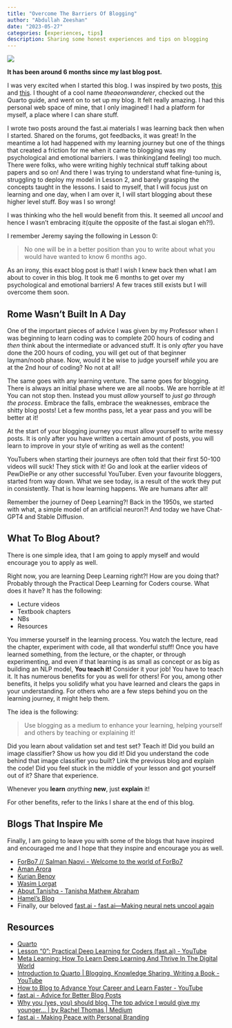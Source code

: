 ```yaml
---
title: "Overcome The Barriers Of Blogging"
author: "Abdullah Zeeshan"
date: "2023-05-27"
categories: [experiences, tips]
description: Sharing some honest experiences and tips on blogging
---
```

![](happy_blogging.jpg)

**It has been around 6 months since my last blog post.**

I was very excited when I started this blog. I was inspired by two posts, [this](https://medium.com/@racheltho/why-you-yes-you-should-blog-7d2544ac1045) and [this](https://www.fast.ai/posts/2017-12-18-personal-brand.html). I thought of a cool name *theaeonwanderer*, checked out the Quarto guide, and went on to set up my blog. It felt really amazing. I had this personal web space of mine, that I only imagined! I had a platform for myself, a place where I can share stuff.

I wrote two posts around the fast.ai materials I was learning back then when I started. Shared on the forums, got feedbacks, it was great! In the meantime a lot had happened with my learning journey but one of the things that created a friction for me when it came to blogging was my psychological and emotional barriers. I was thinking(and feeling) too much. There were folks, who were writing highly technical stuff talking about papers and so on! And there I was trying to understand what fine-tuning is, struggling to deploy my model in Lesson 2, and barely grasping the concepts taught in the lessons. I said to myself, that I will focus just on learning and one day, when I am over it, I will start blogging about these higher level stuff. Boy was I so wrong!

I was thinking who the hell would benefit from this. It seemed all *uncool* and hence I wasn't embracing it(quite the opposite of the fast.ai slogan eh?!).  

I remember Jeremy saying the following in Lesson 0:

> No one will be in a better position than you to write about what you would have wanted to know 6 months ago.

As an irony, this exact blog post is that! I wish I knew back then what I am about to cover in this blog. It took me 6 months to get over my psychological and emotional barriers! A few traces still exists but I will overcome them soon.

## Rome Wasn't Built In A Day

One of the important pieces of advice I was given by my Professor when I was beginning to learn coding was to complete 200 hours of coding and *then* think about the intermediate or advanced stuff. It is only *after* you have done the 200 hours of coding, you will get out of that beginner layman/noob phase. Now, would it be wise to judge yourself *while* you are at the 2nd hour of coding? No not at all!

The same goes with any learning venture. The same goes for blogging. There is always an initial phase where we are all noobs. We are horrible at it! You can not stop then. Instead you must *allow* yourself to *just go through the process*. Embrace the falls, embrace the weaknesses, embrace the shitty blog posts! Let a few months pass, let a year pass and you will be better at it!

At the start of your blogging journey you must allow yourself to write messy posts. It is only after you have written a certain amount of posts, you will learn to improve in your style of writing as well as the content!

YouTubers when starting their journeys are often told that their first 50-100 videos will suck! They stick with it! Go and look at the earlier videos of PewDiePie or any other successful YouTuber. Even your favourite bloggers, started from way down. What we see today, is a result of the work they put in consistently. That is how learning happens. We are humans after all!

Remember the journey of Deep Learning?! Back in the 1950s, we started with what, a simple model of an artificial neuron?! And today we have Chat-GPT4 and Stable Diffusion. 

## What To Blog About?

There is one simple idea, that I am going to apply myself and would encourage you to apply as well. 

Right now, you are learning Deep Learning right?! How are you doing that? Probably through the Practical Deep Learning for Coders course. What does it have? It has the following:

- Lecture videos
- Textbook chapters
- NBs
- Resources

You immerse yourself in the learning process. You watch the lecture, read the chapter, experiment with code, all that wonderful stuff! Once you have learned something, from the lecture, or the chapter, or through experimenting, and even if that learning is as small as concept or as big as building an NLP model, **You teach it!** Consider it your job! You have to teach it. It has numerous benefits for you as well for others! For you, among other benefits, it helps you solidify what you have learned and clears the gaps in your understanding. For others who are a few steps behind you on the learning journey, it might help them.

The idea is the following:

> Use blogging as a medium to enhance your learning, helping yourself and others by teaching or explaining it!

Did you learn about validation set and test set? Teach it! Did you build an image classifier? Show us how you did it! Did you understand the code behind that image classifier you built? Link the previous blog and explain the code! Did you feel stuck in the middle of your lesson and got yourself out of it? Share that experience. 

Whenever you **learn** *anything* **new**, just **explain** it! 

For other benefits, refer to the links I share at the end of this blog.

## Blogs That Inspire Me

Finally, I am going to leave you with some of the blogs that have inspired and encouraged me and I hope that they inspire and encourage you as well.

- [ForBo7 // Salman Naqvi - Welcome to the world of ForBo7](https://forbo7.github.io/)
- [Aman Arora](https://amaarora.github.io/about.html)
- [Kurian Benoy](https://kurianbenoy.com/)
- [Wasim Lorgat](https://wasimlorgat.com/)
- [About Tanishq - Tanishq Mathew Abraham](https://www.tanishq.ai/)
- [Hamel’s Blog](https://hamel.dev/)
- Finally, our beloved [fast.ai - fast.ai—Making neural nets uncool again](https://fast.ai/)

## Resources

- [Quarto](https://quarto.org/)
- [Lesson "0": Practical Deep Learning for Coders (fast.ai) - YouTube](https://www.youtube.com/watch?v=gGxe2mN3kAg&t=980s)
- [Meta Learning: How To Learn Deep Learning And Thrive In The Digital World](https://rosmulski.gumroad.com/l/learn_machine_learning/blog)
- [Introduction to Quarto | Blogging, Knowledge Sharing, Writing a Book - YouTube](https://www.youtube.com/watch?v=IqB-zVc5NgI)
- [How to Blog to Advance Your Career and Learn Faster - YouTube](https://www.youtube.com/watch?v=1nMckFzGcd8)
- [fast.ai - Advice for Better Blog Posts](https://www.fast.ai/posts/2019-05-13-blogging-advice.html)
- [Why you (yes, you) should blog. The top advice I would give my younger… | by Rachel Thomas | Medium](https://medium.com/@racheltho/why-you-yes-you-should-blog-7d2544ac1045)
- [fast.ai - Making Peace with Personal Branding](https://www.fast.ai/posts/2017-12-18-personal-brand.html)


